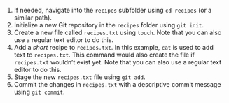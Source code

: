1. If needed, navigate into the `recipes` subfolder using `cd recipes` (or a similar path).
1. Initialize a new Git repository in the `recipes` folder using `git init`.
1. Create a new file called `recipes.txt` using `touch`.
Note that you can also use a regular text editor to do this.
1. Add a *short* recipe to `recipes.txt`.
In this example, `cat` is used to add text to `recipes.txt`.
This command would also create the file if `recipes.txt` wouldn't exist yet.
Note that you can also use a regular text editor to do this.
1. Stage the new `recipes.txt` file using `git add`.
1. Commit the changes in `recipes.txt` with a descriptive commit message using `git commit`.